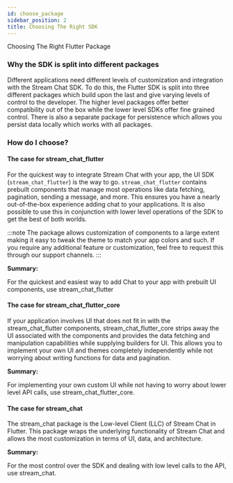 ```yaml
---
id: choose_package
sidebar_position: 2
title: Choosing The Right SDK
---
```


Choosing The Right Flutter Package

### Why the SDK is split into different packages

Different applications need different levels of customization and integration with the Stream Chat SDK.
To do this, the Flutter SDK is split into three different packages which build upon the last and give
varying levels of control to the developer. The higher level packages offer better compatibility out of the
box while the lower level SDKs offer fine grained control. There is also a separate package for persistence
which allows you persist data locally which works with all packages.

### How do I choose?

#### The case for stream_chat_flutter

For the quickest way to integrate Stream Chat with your app, the UI SDK (`stream_chat_flutter`) is the
way to go. `stream_chat_flutter` contains prebuilt components that manage most operations like data
fetching, pagination, sending a message, and more. This ensures you have a nearly out-of-the-box
experience adding chat to your applications. It is also possible to use this in conjunction with
lower level operations of the SDK to get the best of both worlds.

:::note
The package allows customization of components to a large extent making it easy to tweak the theme
to match your app colors and such. If you require any additional feature or customization, feel free
to request this through our support channels.
:::

<b>Summary:</b>

For the quickest and easiest way to add Chat to your app with prebuilt UI components, use stream_chat_flutter


#### The case for stream_chat_flutter_core

If your application involves UI that does not fit in with the stream_chat_flutter components, stream_chat_flutter_core
strips away the UI associated with the components and provides the data fetching and manipulation
capabilities while supplying builders for UI. This allows you to implement your own UI and themes
completely independently while not worrying about writing functions for data and pagination.

<b>Summary:</b>

For implementing your own custom UI while not having to worry about lower level API calls, use stream_chat_flutter_core.

#### The case for stream_chat

The stream_chat package is the Low-level Client (LLC) of Stream Chat in Flutter. This package wraps
the underlying functionality of Stream Chat and allows the most customization in terms of UI, data,
and architecture.

<b>Summary:</b>

For the most control over the SDK and dealing with low level calls to the API, use stream_chat.
